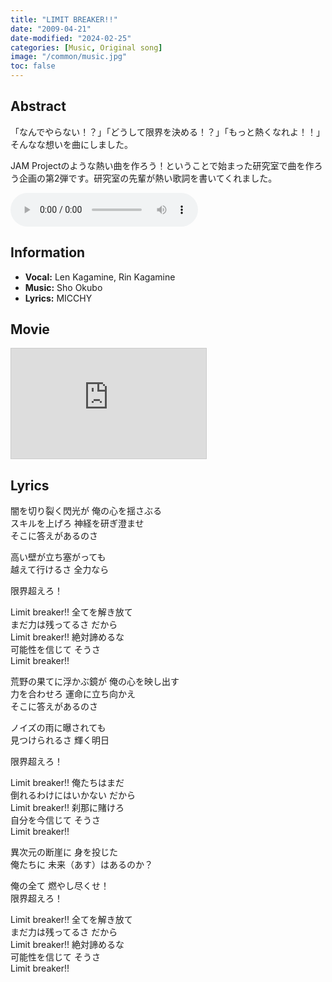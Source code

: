 ```yaml
---
title: "LIMIT BREAKER!!"
date: "2009-04-21"
date-modified: "2024-02-25"
categories: [Music, Original song]
image: "/common/music.jpg"
toc: false
---
```


## Abstract

「なんでやらない！？」「どうして限界を決める！？」「もっと熱くなれよ！！」そんなな想いを曲にしました。

JAM Projectのような熱い曲を作ろう！ということで始まった研究室で曲を作ろう企画の第2弾です。研究室の先輩が熱い歌詞を書いてくれました。


<audio controlslist="nodownload" controls>
   <source src="LB_Len_v3.mp3" type="audio/mp3">
   <p>Your browser does not support the audio element.</p>
</audio>


## Information

- **Vocal:** Len Kagamine, Rin Kagamine
- **Music:** Sho Okubo
- **Lyrics:** MICCHY


## Movie

<iframe width="312" height="176" src="https://ext.nicovideo.jp/thumb/sm6810661" scrolling="no" style="border:solid 1px #ccc;" frameborder="0"><a href="https://www.nicovideo.jp/watch/sm6810661">【鏡音レン】LIMIT BREAKER !!【オリジナル】</a></iframe>


## Lyrics

闇を切り裂く閃光が 俺の心を揺さぶる  
スキルを上げろ 神経を研ぎ澄ませ  
そこに答えがあるのさ

高い壁が立ち塞がっても  
越えて行けるさ 全力なら

限界超えろ！

Limit breaker!! 全てを解き放て  
まだ力は残ってるさ だから  
Limit breaker!! 絶対諦めるな  
可能性を信じて そうさ  
Limit breaker!!

荒野の果てに浮かぶ鏡が 俺の心を映し出す  
力を合わせろ 運命に立ち向かえ  
そこに答えがあるのさ

ノイズの雨に曝されても  
見つけられるさ 輝く明日

限界超えろ！

Limit breaker!! 俺たちはまだ  
倒れるわけにはいかない だから  
Limit breaker!! 刹那に賭けろ  
自分を今信じて そうさ  
Limit breaker!!

異次元の断崖に 身を投じた  
俺たちに 未来（あす）はあるのか？

俺の全て 燃やし尽くせ！  
限界超えろ！

Limit breaker!! 全てを解き放て  
まだ力は残ってるさ だから  
Limit breaker!! 絶対諦めるな  
可能性を信じて そうさ  
Limit breaker!!